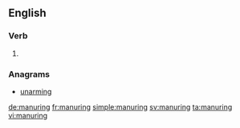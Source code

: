 ==English==

===Verb===
{{head|en}}

# {{present participle of|manure}}

===Anagrams===
* [[unarming#English|unarming]]

[[de:manuring]]
[[fr:manuring]]
[[simple:manuring]]
[[sv:manuring]]
[[ta:manuring]]
[[vi:manuring]]